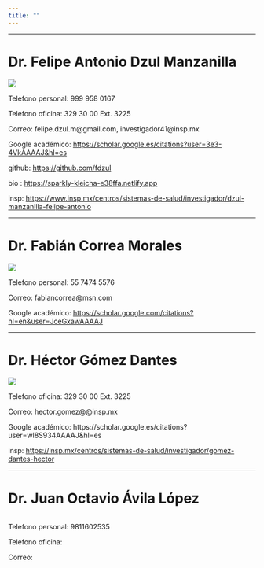 ```yaml
---
title: ""
---
```


------------------------------------------------------------------------

# Dr. Felipe Antonio Dzul Manzanilla

![](https://scholar.googleusercontent.com/citations?view_op=medium_photo&user=3e3-4VkAAAAJ&citpid=1)

Telefono personal: 999 958 0167

Telefono oficina: 329 30 00 Ext. 3225

Correo: felipe.dzul.m\@gmail.com, investigador41\@insp.mx

Google académico: <https://scholar.google.es/citations?user=3e3-4VkAAAAJ&hl=es>

github: <https://github.com/fdzul>

bio : <https://sparkly-kleicha-e38ffa.netlify.app>

insp: <https://www.insp.mx/centros/sistemas-de-salud/investigador/dzul-manzanilla-felipe-antonio>

------------------------------------------------------------------------

# Dr. Fabián Correa Morales

![](https://scholar.googleusercontent.com/citations?view_op=medium_photo&user=JceGxawAAAAJ&citpid=1)

Telefono personal: 55 7474 5576

Correo: fabiancorrea\@msn.com

Google académico: <https://scholar.google.com/citations?hl=en&user=JceGxawAAAAJ>

------------------------------------------------------------------------

# Dr. Héctor Gómez Dantes

![](https://scholar.googleusercontent.com/citations?view_op=medium_photo&user=wl8S934AAAAJ&citpid=1)

Telefono oficina: 329 30 00 Ext. 3225

Correo: hector.gomez\@@insp.mx

Google académico: https://scholar.google.es/citations?user=wl8S934AAAAJ&hl=es

insp: <https://insp.mx/centros/sistemas-de-salud/investigador/gomez-dantes-hector>

------------------------------------------------------------------------

# Dr. Juan Octavio Ávila López

![]()

Telefono personal: 9811602535

Telefono oficina:

Correo:

